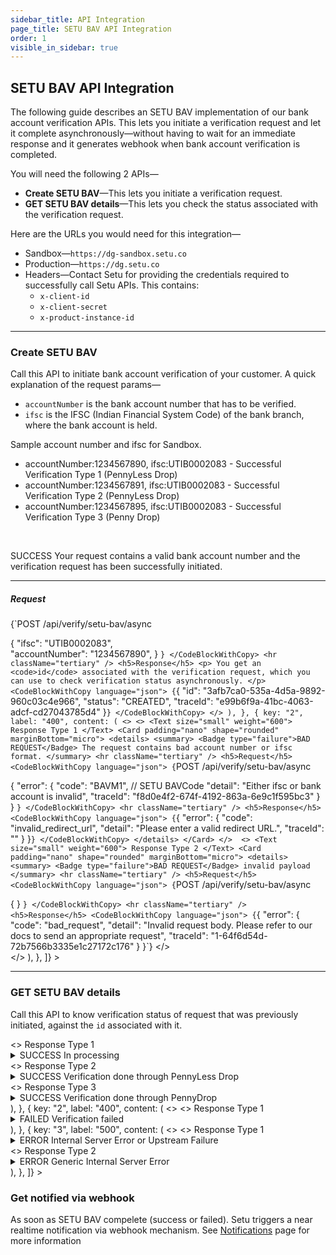 ```yaml
---
sidebar_title: API Integration
page_title: SETU BAV API Integration
order: 1
visible_in_sidebar: true
---
```


## SETU BAV API Integration

The following guide describes an SETU BAV implementation of our bank account verification APIs. This lets you initiate a verification request and let it complete asynchronously—without having to wait for an immediate response and it generates webhook when bank account verification is completed.

You will need the following 2 APIs—

- **Create SETU BAV**—This lets you initiate a verification request.
- **GET SETU BAV details**—This lets you check the status associated with the verification request.

Here are the URLs you would need for this integration—

- Sandbox—`https://dg-sandbox.setu.co`
- Production—`https://dg.setu.co`
- Headers—Contact Setu for providing the credentials required to successfully call Setu APIs. This contains:
  - `x-client-id`
  - `x-client-secret`
  - `x-product-instance-id`

<hr class="primary" />

### Create SETU BAV

Call this API to initiate bank account verification of your customer. A quick explanation of the request params—

- `accountNumber` is the bank account number that has to be verified.
- `ifsc` is the IFSC (Indian Financial System Code) of the bank branch, where the bank account is held.

<Callout type="tip">
  Sample account number and ifsc for Sandbox.
  

- accountNumber:1234567890, ifsc:UTIB0002083 - Successful Verification Type 1 (PennyLess Drop)
- accountNumber:1234567891, ifsc:UTIB0002083 - Successful Verification Type 2 (PennyLess Drop)
- accountNumber:1234567895, ifsc:UTIB0002083 - Successful Verification Type 3 (Penny Drop)

</Callout>

<br />
<Row>
  <Portion desktopSpan="whole">
    <Tabs
      tabs={[
        {
          key: "1",
          label: "200",
          content: (
            <>
              <p>
                <Badge type="success">SUCCESS</Badge> Your request contains a
                valid bank account number and the verification request has been
                successfully initiated.
              </p>
              <hr className="tertiary" />
              <h5>Request</h5>
              <CodeBlockWithCopy language="json">
                {`POST  /api/verify/setu-bav/async
 
{ 
  "ifsc": "UTIB0002083",  
  "accountNumber": "1234567890", 
} `}
              </CodeBlockWithCopy>
              <hr className="tertiary" />
              <h5>Response</h5>
              <p>
                You get an <code>id</code> associated with the verification
                request, which you can use to check verification status
                asynchronously.
              </p>
              <CodeBlockWithCopy language="json">
                {`{
    "id": "3afb7ca0-535a-4d5a-9892-960c03c4e966",
    "status": "CREATED",
    "traceId": "e99b6f9a-41bc-4063-adcf-cd27043785d4"
}`}
              </CodeBlockWithCopy>
            </>
          ),
        },
        {
          key: "2",
          label: "400",
          content: (
            <>
              <>
                <Text size="small" weight="600">
                  Response Type 1
                </Text>
                <Card padding="nano" shape="rounded" marginBottom="micro">
                  <details>
                    <summary>
                      <Badge type="failure">BAD REQUEST</Badge> The request contains bad account number or ifsc format.
                    </summary>
                    <hr className="tertiary" />
                    <h5>Request</h5>
                    <CodeBlockWithCopy language="json">
                      {`POST /api/verify/setu-bav/async 
 
{
    "error": {
        "code": "BAVM1", // SETU BAVCode
        "detail": "Either ifsc or bank account is invalid",
        "traceId": "f8d0e4f2-674f-4192-863a-6e9c1f595bc3"
    }
} `}
                    </CodeBlockWithCopy>
                    <hr className="tertiary" />
                    <h5>Response</h5>
                    <CodeBlockWithCopy language="json">
                      {`{ 
    "error": { 
        "code": "invalid_redirect_url", 
        "detail": "Please enter a valid redirect URL.", 
        "traceId": "" 
    } 
}`}
                    </CodeBlockWithCopy>
                  </details>
                </Card>
              </> 
              <>
                <Text size="small" weight="600">
                  Response Type 2
                </Text>
                <Card padding="nano" shape="rounded" marginBottom="micro">
                  <details>
                    <summary>
                     <Badge type="failure">BAD REQUEST</Badge> invalid payload
                    </summary>
                    <hr className="tertiary" />
                    <h5>Request</h5>
                    <CodeBlockWithCopy language="json">
                      {`POST /api/verify/setu-bav/async 
 
{ 
} `}
                    </CodeBlockWithCopy>
                    <hr className="tertiary" />
                    <h5>Response</h5>
                    <CodeBlockWithCopy language="json">
                      {`{
    "error": {
        "code": "bad_request",
        "detail": "Invalid request body. Please refer to our docs to send an appropriate request",
        "traceId": "1-64f6d54d-72b7566b3335e1c27172c176"
    }
}`}
                    </CodeBlockWithCopy>
                  </details>
                </Card>
              </>  
            </>
          ),
        },
      ]}
    ></Tabs>
  </Portion>
</Row>

<hr class="primary" />

### GET SETU BAV details

Call this API to know verification status of request that was previously initiated, against the `id` associated with it.


<Row>
  <Portion desktopSpan="whole">
    <Tabs
      tabs={[
        {
          key: "1",
          label: "200",
          content: (
            <>
             <>
                <Text size="small" weight="600">
                  Response Type 1
                </Text>
                <Card padding="nano" shape="rounded" marginBottom="micro">
                  <details>
                    <summary>
                      <Badge type="success">SUCCESS</Badge> In processing
                    </summary>
                    <hr className="tertiary" />
                    <h5>Request</h5>
                    <CodeBlockWithCopy language="json">
                      {`GET /api/verify/setu-bav/:requestId`}
                    </CodeBlockWithCopy>
                    <hr className="tertiary" />
                    <h5>Response</h5>
                    <CodeBlockWithCopy language="json">
                      {`{
    "id": "3afb7ca0-535a-4d5a-9892-960c03c4e966",
    "status": "IN_PROGRESS",
    "traceId": "e99b6f9a-41bc-4063-adcf-cd27043785d4"
}`}
                    </CodeBlockWithCopy>
                  </details>
                </Card>
              </> 
              <>
                <Text size="small" weight="600">
                  Response Type 2
                </Text>
                <Card padding="nano" shape="rounded" marginBottom="micro">
                  <details>
                    <summary>
                      <Badge type="success">SUCCESS</Badge> Verification done through PennyLess Drop
                    </summary>
                    <hr className="tertiary" />
                    <h5>Request</h5>
                    <CodeBlockWithCopy language="json">
                      {`GET /api/verify/setu-bav/:requestId`}
                    </CodeBlockWithCopy>
                    <hr className="tertiary" />
                    <h5>Response</h5>
                    <CodeBlockWithCopy language="json">
                      {`{
    "id": "50c4b0a4-7de2-4eb3-9d78-153fb4d9991d",
    "status": "SUCCESS",
    "fulfillmentType": "PENNYLESS",
    "data": {
        "bankAccountNumber": "1234567890",
        "bankAccountIfsc": "UTIB0002083",
        "bankAccountName": "PAVANKUMAR KAMAT BIZ",
        "ifscCrossCheck": true,
        "ifscDetails": { // if ifscCrossCheck is true
            "name": "Axis Bank",
            "branch": "KAPODRA, SURAT",
            "center": "SURAT",
            "district": "SURAT",
            "state": "GUJARAT",
            "address": "J R SQUARE, MAMTA PARK - 1 KAPODRA, VARACHHA MAIN ROAD,  SURAT - 395 006",
            "contact": "+919824188896",
            "imps": "true",
            "rtgs": "true",
            "city": "SURAT",
            "iso3166": "IN-GJ",
            "neft": "true",
            "micr": "395211016",
            "upi": "true",
            "swift": ""
        },
        "entityType": "MERCHANT", // or 'INDIVIDUAL'
        "merchantDetails": { // if entityType is MERCHANT
            "mccCode": "1520",
            "identifier": {
                "merchantType": "SMALL",
                "merchantGenre": "OFFLINE",
                "onBoardingType": "BANK"
            },
            "name": {
                "brand": "praimports",
                "legal": "Indian",
                "franchise": "rajababuimpor"
            },
            "ownership": {
                "type": "PRIVATE"
            }
        }
    },
    "traceId": "1ab2fbc8-5b10-4358-8a87-a46592b89a6b"
}`}
                    </CodeBlockWithCopy>
                  </details>
                </Card>
              </> 
              <>
                <Text size="small" weight="600">
                  Response Type 3
                </Text>
                <Card padding="nano" shape="rounded" marginBottom="micro">
                  <details>
                    <summary>
                      <Badge type="success">SUCCESS</Badge> Verification done through PennyDrop
                    </summary>
                    <hr className="tertiary" />
                    <h5>Request</h5>
                    <CodeBlockWithCopy language="json">
                      {`GET /api/verify/setu-bav/:requestId`}
                    </CodeBlockWithCopy>
                    <hr className="tertiary" />
                    <h5>Response</h5>
                    <CodeBlockWithCopy language="json">
                      {`{
    "id": "3afb7ca0-535a-4d5a-9892-960c03c4e966",
    "status": "SUCCESS",
    "fulfillmentType": "PENNYDROP",
    "data": {
        // No "entityType" and "merchantDetails" in case of PennyDrop
        "bankAccountNumber": "1234567890",
        "bankAccountIfsc": "ABCD0123456",
        "bankAccountName": "Test User Name",
        "ifscCrossCheck": true,
        "ifscDetails": {
            "name": "State Bank of India",
            "branch": "CANTONMENT, BARODA",
            "center": "BARODA",
            "district": "BARODA",
            "state": "GUJARAT",
            "address": "BARODA MUNICIPAL CORPN. SHOPPING COMPLEX,NEAR FATEHGUNJ PETROL PUMP ,FATEHGUNJ BARODA ,PIN - 390002",
            "contact": "+912652795129",
            "imps": "true",
            "rtgs": "true",
            "city": "VADODARA",
            "iso3166": "IN-GJ",
            "neft": "true",
            "micr": "390002022",
            "upi": "true",
            "swift": ""
        }
    },
    "traceId": "cf7d0e36-1eb8-46b1-ac66-e0576d4d18f1"
}`}
                    </CodeBlockWithCopy>
                  </details>
                </Card>
              </>  
            </>
          ),
        },
        {
          key: "2",
          label: "400",
          content: (
            <>
             <>
                <Text size="small" weight="600">
                  Response Type 1
                </Text>
                <Card padding="nano" shape="rounded" marginBottom="micro">
                  <details>
                    <summary>
                      <Badge type="failure">FAILED</Badge> Verification failed
                    </summary>
                    <hr className="tertiary" />
                    <h5>Request</h5>
                    <CodeBlockWithCopy language="json">
                      {`GET /api/verify/setu-bav/:requestId`}
                    </CodeBlockWithCopy>
                    <hr className="tertiary" />
                    <h5>Response</h5>
                    <CodeBlockWithCopy language="json">
                      {`{
    "error": {
        "code": "BAV52", // SETU BAVCODE
        "detail": "Invalid account", // SETU BAVCODE description
        "traceId": "38e6b7c5-7e64-47b0-975b-26bf07efbc58"
    }
}`}
                    </CodeBlockWithCopy>
                  </details>
                </Card>
              </> 
            </>
          ),
        },
        {
          key: "3",
          label: "500",
          content: (
            <>
             <>
                <Text size="small" weight="600">
                  Response Type 1
                </Text>
                <Card padding="nano" shape="rounded" marginBottom="micro">
                  <details>
                    <summary>
                      <Badge type="failure">ERROR</Badge> Internal Server Error or Upstream Failure
                    </summary>
                    <hr className="tertiary" />
                    <h5>Request</h5>
                    <CodeBlockWithCopy language="json">
                      {`GET /api/verify/setu-bav/:requestId`}
                    </CodeBlockWithCopy>
                    <hr className="tertiary" />
                    <h5>Response</h5>
                    <CodeBlockWithCopy language="json">
                      {`{
    "error": {
        "code": "BAV2000", // or BAV2001 for internal error
        "detail": "Upsteam error", // SETU BAVCODE description
        "traceId": "38e6b7c5-7e64-47b0-975b-26bf07efbc58"
    }
}`}
                    </CodeBlockWithCopy>
                  </details>
                </Card>
              </> 
               <>
                <Text size="small" weight="600">
                  Response Type 2
                </Text>
                <Card padding="nano" shape="rounded" marginBottom="micro">
                  <details>
                    <summary>
                      <Badge type="failure">ERROR</Badge> Generic Internal Server Error
                    </summary>
                    <hr className="tertiary" />
                    <h5>Request</h5>
                    <CodeBlockWithCopy language="json">
                      {`GET /api/verify/setu-bav/:requestId`}
                    </CodeBlockWithCopy>
                    <hr className="tertiary" />
                    <h5>Response</h5>
                    <CodeBlockWithCopy language="json">
                      {`{
    "error": {
        "code": "internal_server_error",
        "detail": "Internal server error",
        "traceId": "38e6b7c5-7e64-47b0-975b-26bf07efbc58"
    }
}`}
                    </CodeBlockWithCopy>
                  </details>
                </Card>
              </> 
            </>
          ),
        },
      ]}
    ></Tabs>
  </Portion>
</Row>


### Get notified via webhook
As soon as SETU BAV compelete (success or failed). Setu triggers a near realtime notification via webhook mechanism.
See <a href="./notifications" target="_blank">Notifications</a> page for more information

<WasPageHelpful />
